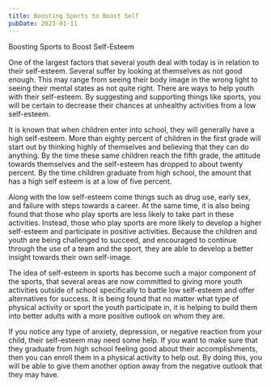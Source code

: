 ```yaml
---
title: Boosting Sports to Boost Self
pubDate: 2023-01-11
---
```


Boosting Sports to Boost Self-Esteem

One of the largest factors that several youth deal with today is in relation to their self-esteem.  Several suffer by looking at themselves as not good enough.  This may range from seeing their body image in the wrong light to seeing their mental states as not quite right.  There are ways to help youth with their self-esteem.  By suggesting and supporting things like sports, you will be certain to decrease their chances at unhealthy activities from a low self-esteem.  

It is known that when children enter into school, they will generally have a high self-esteem.  More than eighty percent of children in the first grade will start out by thinking highly of themselves and believing that they can do anything.  By the time these same children reach the fifth grade, the attitude towards themselves and the self-esteem has dropped to about twenty percent.  By the time children graduate from high school, the amount that has a high self esteem is at a low of five percent.  

Along with the low self-esteem come things such as drug use, early sex, and failure with steps towards a career.  At the same time, it is also being found that those who play sports are less likely to take part in these activities.  Instead, those who play sports are more likely to develop a higher self-esteem and participate in positive activities.  Because the children and youth are being challenged to succeed, and encouraged to continue through the use of a team and the sport, they are able to develop a better insight towards their own self-image.  

The idea of self-esteem in sports has become such a major component of the sports, that several areas are now committed to giving more youth activities outside of school specifically to battle low self-esteem and offer alternatives for success.  It is being found that no matter what type of physical activity or sport the youth participate in, it is helping to build them into better adults with a more positive outlook on whom they are.  

If you notice any type of anxiety, depression, or negative reaction from your child, their self-esteem may need some help.  If you want to make sure that they graduate from high school feeling good about their accomplishments, then you can enroll them in a physical activity to help out.  By doing this, you will be able to give them another option away from the negative outlook that they may have.